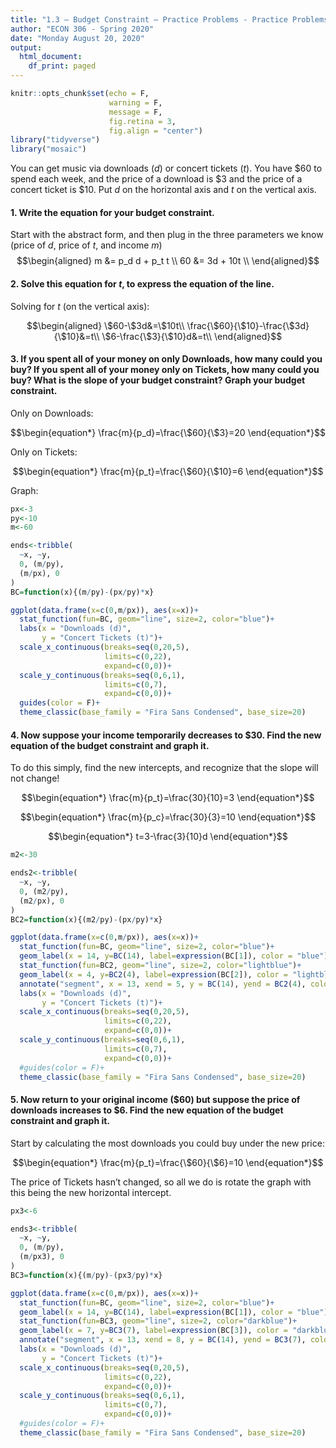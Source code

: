 ```yaml
---
title: "1.3 — Budget Constraint — Practice Problems - Practice Problems (Solutions)"
author: "ECON 306 - Spring 2020"
date: "Monday August 20, 2020"
output:
  html_document:
    df_print: paged
---
```


```r
knitr::opts_chunk$set(echo = F,
                      warning = F,
                      message = F,
                      fig.retina = 3,
                      fig.align = "center")
library("tidyverse")
library("mosaic")

```

You can get music via downloads ($d$) or concert tickets ($t$). You have $60 to spend each week, and the price of a download is $3 and the price of a concert ticket is $10. Put $d$ on the horizontal axis and $t$ on the vertical axis.

#### 1. Write the equation for your budget constraint.

Start with the abstract form, and then plug in the three parameters we know (price of $d$, price of $t$, and income $m)$
$$\begin{aligned}
m &= p_d d + p_t t \\
60 &= 3d + 10t \\
\end{aligned}$$

#### 2. Solve this equation for $t$, to express the equation of the line.

Solving for $t$ (on the vertical axis):

$$\begin{aligned}
\$60-\$3d&=\$10t\\
	\frac{\$60}{\$10}-\frac{\$3d}{\$10}&=t\\
	\$6-\frac{\$3}{\$10}d&=t\\
\end{aligned}$$
	
#### 3. If you spent all of your money on only Downloads, how many could you buy? If you spent all of your money only on Tickets, how many could you buy? What is the slope of your budget constraint? Graph your budget constraint.

Only on Downloads: 

$$\begin{equation*}
	\frac{m}{p_d}=\frac{\$60}{\$3}=20	
	\end{equation*}$$

Only on Tickets:

$$\begin{equation*}
	\frac{m}{p_t}=\frac{\$60}{\$10}=6	
	\end{equation*}$$

Graph:

```r
px<-3
py<-10
m<-60

ends<-tribble(
  ~x, ~y,
  0, (m/py),
  (m/px), 0
)
BC=function(x){(m/py)-(px/py)*x}
```

```r
ggplot(data.frame(x=c(0,m/px)), aes(x=x))+
  stat_function(fun=BC, geom="line", size=2, color="blue")+
  labs(x = "Downloads (d)",
       y = "Concert Tickets (t)")+
  scale_x_continuous(breaks=seq(0,20,5),
                     limits=c(0,22),
                     expand=c(0,0))+
  scale_y_continuous(breaks=seq(0,6,1),
                     limits=c(0,7),
                     expand=c(0,0))+
  guides(color = F)+
  theme_classic(base_family = "Fira Sans Condensed", base_size=20)
```

#### 4. Now suppose your income temporarily decreases to $30. Find the new equation of the budget constraint and graph it.

To do this simply, find the new intercepts, and recognize that the slope will not change! 

$$\begin{equation*}
\frac{m}{p_t}=\frac{30}{10}=3 
\end{equation*}$$

$$\begin{equation*}
\frac{m}{p_c}=\frac{30}{3}=10	
\end{equation*}$$

$$\begin{equation*}
t=3-\frac{3}{10}d	
\end{equation*}$$


```r
m2<-30

ends2<-tribble(
  ~x, ~y,
  0, (m2/py),
  (m2/px), 0
)
BC2=function(x){(m2/py)-(px/py)*x}
```

```r
ggplot(data.frame(x=c(0,m/px)), aes(x=x))+
  stat_function(fun=BC, geom="line", size=2, color="blue")+
  geom_label(x = 14, y=BC(14), label=expression(BC[1]), color = "blue")+
  stat_function(fun=BC2, geom="line", size=2, color="lightblue")+
  geom_label(x = 4, y=BC2(4), label=expression(BC[2]), color = "lightblue")+
  annotate("segment", x = 13, xend = 5, y = BC(14), yend = BC2(4), colour = "black", size=2, alpha=1, arrow=arrow(length=unit(0.5,"cm"), ends="last", type="closed"))+
  labs(x = "Downloads (d)",
       y = "Concert Tickets (t)")+
  scale_x_continuous(breaks=seq(0,20,5),
                     limits=c(0,22),
                     expand=c(0,0))+
  scale_y_continuous(breaks=seq(0,6,1),
                     limits=c(0,7),
                     expand=c(0,0))+
  #guides(color = F)+
  theme_classic(base_family = "Fira Sans Condensed", base_size=20)
```

#### 5. Now return to your original income ($60) but suppose the price of downloads increases to $6. Find the new equation of the budget constraint and graph it.

Start by calculating the most downloads you could buy under the new price:

$$\begin{equation*}
	\frac{m}{p_t}=\frac{\$60}{\$6}=10	
	\end{equation*}$$

The price of Tickets hasn't changed, so all we do is rotate the graph with this being the new horizontal intercept.

```r
px3<-6

ends3<-tribble(
  ~x, ~y,
  0, (m/py),
  (m/px3), 0
)
BC3=function(x){(m/py)-(px3/py)*x}
```

```r
ggplot(data.frame(x=c(0,m/px)), aes(x=x))+
  stat_function(fun=BC, geom="line", size=2, color="blue")+
  geom_label(x = 14, y=BC(14), label=expression(BC[1]), color = "blue")+
  stat_function(fun=BC3, geom="line", size=2, color="darkblue")+
  geom_label(x = 7, y=BC3(7), label=expression(BC[3]), color = "darkblue")+
  annotate("segment", x = 13, xend = 8, y = BC(14), yend = BC3(7), colour = "black", size=2, alpha=1, arrow=arrow(length=unit(0.5,"cm"), ends="last", type="closed"))+
  labs(x = "Downloads (d)",
       y = "Concert Tickets (t)")+
  scale_x_continuous(breaks=seq(0,20,5),
                     limits=c(0,22),
                     expand=c(0,0))+
  scale_y_continuous(breaks=seq(0,6,1),
                     limits=c(0,7),
                     expand=c(0,0))+
  #guides(color = F)+
  theme_classic(base_family = "Fira Sans Condensed", base_size=20)
```
